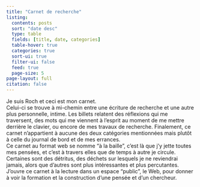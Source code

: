 ```yaml
---
title: "Carnet de recherche"
listing:
  contents: posts
  sort: "date desc"
  type: table
  fields: [title, date, categories]
  table-hover: true
  categories: true
  sort-ui: true
  filter-ui: false
  feed: true
  page-size: 5
page-layout: full
citation: false
---
```


Je suis Roch et ceci est mon carnet.  
Celui-ci se trouve à mi-chemin entre une écriture de recherche et une autre plus personnelle, intime.
Les billets relatent des réflexions qui me traversent, des mots qui me viennent à l'esprit au moment de me mettre derrière le clavier, ou encore de mes travaux de recherche.
Finalement, ce carnet n'appartient à aucune des deux catégories mentionnées mais plutôt à celle du journal de bord et de mes errances.  
Ce carnet au format web se nomme "à la baille", c'est là que j'y jette toutes mes pensées, et c'est à travers elles que de temps à autre je circule.
Certaines sont des détritus, des déchets sur lesquels je ne reviendrai jamais, alors que d'autres sont plus intéressantes et plus percutantes.
J'ouvre ce carnet à la lecture dans un espace "public", le Web, pour donner à voir la formation et la construction d'une pensée et d'un chercheur.
